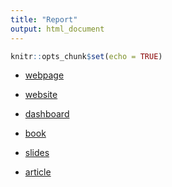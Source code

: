 ```yaml
---
title: "Report"
output: html_document
---
```


```r
knitr::opts_chunk$set(echo = TRUE)
```


-   [webpage](report-webpage.Rmd)

-   [website](report-website/)

-   [dashboard](report-dashboard)

-   [book](report-book)

-   [slides](report-slides.html)

-   [article](report-article/report-article.pdf)
